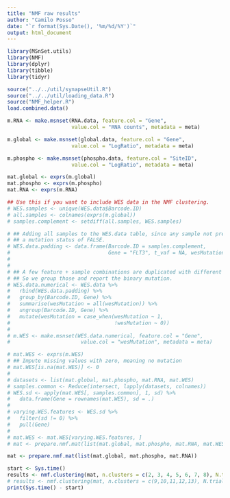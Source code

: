 ```yaml
---
title: "NMF raw results"
author: "Camilo Posso"
date: "`r format(Sys.Date(), '%m/%d/%Y')`"
output: html_document
---
```


```r
library(MSnSet.utils)
library(NMF)
library(dplyr)
library(tibble)
library(tidyr)

source("../../util/synapseUtil.R")
source("../../util/loading_data.R")
source("NMF_helper.R")
load.combined.data()


```


```r
m.RNA <- make.msnset(RNA.data, feature.col = "Gene", 
                     value.col = "RNA counts", metadata = meta)

m.global <- make.msnset(global.data, feature.col = "Gene", 
                     value.col = "LogRatio", metadata = meta)

m.phospho <- make.msnset(phospho.data, feature.col = "SiteID", 
                     value.col = "LogRatio", metadata = meta)

mat.global <- exprs(m.global)
mat.phospho <- exprs(m.phospho)
mat.RNA <- exprs(m.RNA)

## Use this if you want to include WES data in the NMF clustering.
# WES.samples <- unique(WES.data$Barcode.ID)
# all.samples <- colnames(exprs(m.global))
# samples.complement <- setdiff(all.samples, WES.samples)

# ## Adding all samples to the WES.data table, since any sample not present indicates
# ## a mutation status of FALSE.
# WES.data.padding <- data.frame(Barcode.ID = samples.complement, 
#                                Gene = "FLT3", t_vaf = NA, wesMutation = FALSE)
# 
# 
# ## A few feature + sample combinations are duplicated with different t_vaf, but of course wesMutation = TRUE.
# ## So we group those and report the binary mutation.
# WES.data.numerical <- WES.data %>%
#   rbind(WES.data.padding) %>%
#   group_by(Barcode.ID, Gene) %>%
#   summarise(wesMutation = all(wesMutation)) %>%
#   ungroup(Barcode.ID, Gene) %>%
#   mutate(wesMutation = case_when(wesMutation ~ 1,
#                                  !wesMutation ~ 0))
# 
# m.WES <- make.msnset(WES.data.numerical, feature.col = "Gene", 
#                       value.col = "wesMutation", metadata = meta)

# mat.WES <- exprs(m.WES)
# ## Impute missing values with zero, meaning no mutation
# mat.WES[is.na(mat.WES)] <- 0
# 
# datasets <- list(mat.global, mat.phospho, mat.RNA, mat.WES)
# samples.common <- Reduce(intersect, lapply(datasets, colnames))
# WES.sd <- apply(mat.WES[, samples.common], 1, sd) %>%
#   data.frame(Gene = rownames(mat.WES), sd = .)
# 
# varying.WES.features <- WES.sd %>%
#   filter(sd != 0) %>%
#   pull(Gene)
# 
# mat.WES <- mat.WES[varying.WES.features, ]
# mat <- prepare.nmf.mat(list(mat.global, mat.phospho, mat.RNA, mat.WES))

mat <- prepare.nmf.mat(list(mat.global, mat.phospho, mat.RNA))

```


```r
start <- Sys.time()
results <- nmf.clustering(mat, n.clusters = c(2, 3, 4, 5, 6, 7, 8), N.trials = 50, prefix = "BEATAML NMF")
# results <- nmf.clustering(mat, n.clusters = c(9,10,11,12,13), N.trials = 20, prefix = "BEATAML")
print(Sys.time() - start)

```




















